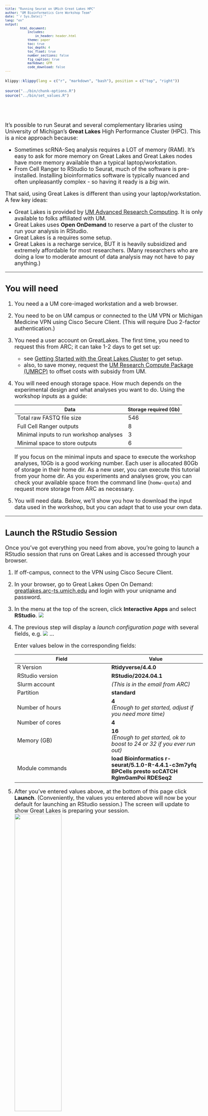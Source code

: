```yaml
---
title: "Running Seurat on UMich Great Lakes HPC"
author: "UM Bioinformatics Core Workshop Team"
date: "`r Sys.Date()`"
lang: "en"
output:
        html_document:
            includes:
                in_header: header.html
            theme: paper
            toc: true
            toc_depth: 4
            toc_float: true
            number_sections: false
            fig_caption: true
            markdown: GFM
            code_download: false
---
```


<style type="text/css">
body, td {
   font-size: 18px;
}
code.r{
  font-size: 12px;
}
pre {
  font-size: 12px
}
</style>

```r
klippy::klippy(lang = c("r", "markdown", "bash"), position = c("top", "right"))
```

```r
source("../bin/chunk-options.R")
source("../bin/set_values.R")
```

<br/>
<br/>

It's possible to run Seurat and several complementary libraries using 
University of Michigan's **Great Lakes** High Performance Cluster (HPC). This is
a nice approach because:

- Sometimes scRNA-Seq analysis requires a LOT of memory (RAM). It's easy to ask 
  for more memory on Great Lakes and Great Lakes nodes have more memory 
  available than a typical laptop/workstation.
- From Cell Ranger to RStudio to Seurat, much of the software is pre-installed.
  Installing bioinformatics software is typically nuanced and often 
  unpleasantly complex - so having it ready is a _big win_.

That said, using Great Lakes is different than using your laptop/workstation.
A few key ideas:

-  Great Lakes is provided by [UM Advanced Research Computing](https://its.umich.edu/advanced-research-computing){target="_blank"}. It is only available to folks affiliated with UM.
- Great Lakes uses **Open OnDemand** to reserve a part of the cluster to run 
  your analysis in RStudio.  
-  Great Lakes is a requires some setup.
-  Great Lakes is a recharge service, BUT it is heavily subsidized and extremely 
   affordable for most researchers. (Many researchers who are doing a low to 
   moderate amount of data analysis may not have to pay anything.)

---

## You will need

1. You need a a UM core-imaged workstation and a web browser.

2. You need to be on UM campus or connected to the UM VPN or Michigan Medicine 
   VPN using Cisco Secure Client. (This will require Duo 2-factor authentication.)

3. You need a user account on GreatLakes. The first time, you need to request 
   this from ARC; it can take 1-2 days to get set up:
   - see [Getting Started with the Great Lakes Cluster](https://its.umich.edu/advanced-research-computing/high-performance-computing/great-lakes/getting-started){target="_blank"} to get setup.
   - also, to save money, request the [UM Research Compute Package (UMRCP)](https://its.umich.edu/advanced-research-computing/research-computing-package){target="_blank"} to offset costs with subsidy from UM.

4. You will need enough storage space. How much depends on the experimental design and what analyses you want to do. Using    the workshop inputs as a guide:

    | Data | Storage required (Gb) |
    |------|-----------------------|
    | Total raw FASTQ file size | 546 |
    | Full Cell Ranger outputs | 8 |
    | Minimal inputs to run workshop analyses | 3 |
    | Minimal space to store outputs | 6 |
  
    If you focus on the minimal inputs and space to execute the workshop analyses, 
    10Gb is a good working number. Each user is allocated 80Gb of storage in their 
    home dir. As a new user, you can execute this tutorial from your home dir. As 
    you experiments and analyses grow, you can check your available space from the 
    command line (`homw-quota`) and request more storage from ARC as necessary. 


5. You will need data. Below, we'll show you how to download the input data used
   in the workshop, but you can adapt that to use your own data.

---

## Launch the RStudio Session

Once you've got everything you need from above, you're going to launch a 
RStudio session that runs on Great Lakes and is accessed through your browser.

1. If off-campus, connect to the VPN using Cisco Secure Client.

2. In your browser, go to Great Lakes Open On Demand:   
   [greatlakes.arc-ts.umich.edu](https://greatlakes.arc-ts.umich.edu){target="_blank"} and 
   login with your uniqname and password. 

3. In the menu at the top of the screen, click **Interactive Apps** and select 
   **RStudio**. ![](images/seuratOnGreatLakes/ood-interactive-apps.png)

4. The previous step will display a _launch configuration page_ with several fields, e.g.
       ![](images/seuratOnGreatLakes/ood-launch-config.png)
    ...
  
    Enter values below in the corresponding fields:
  
    | Field | Value |
    |-------|-------|
    | R Version | **Rtidyverse/4.4.0** |
    | RStudio version | **RStudio/2024.04.1** |
    | Slurm account | _(This is in the email from ARC)_ |
    | Partition | **standard** |
    | Number of hours | **4** <br/> _(Enough to get started, adjust if you need more time)_|
    | Number of cores | **4** |
    | Memory (GB) | **16** <br/> _(Enough to get started, ok to boost to 24 or 32 if you ever run out)_ |
    | Module commands | **load Bioinformatics r-seurat/5.1.0-R-4.4.1-c3m7yfq BPCells presto  scCATCH RglmGamPoi RDESeq2** |

5. After you've entered values above, at the bottom of this page click **Launch**. 
   (Conveniently, the values you entered above will now be your default for 
   launching an RStudio session.) The screen will update to show Great Lakes is 
   preparing your session. 
   ![](images/seuratOnGreatLakes/ood-queue-rstudio.png){width=50%}

6. When the session is ready (usually a few seconds later), the screen will update:
   ![](images/seuratOnGreatLakes/ood-launch-rstudio.png){width=50%}
    - Drag the Compression slider all the way to the right
    - Drag Image Quality slider all the way to the right
    - Click **Launch RStudio**

7. This will open a new browser tab that contains your RStudio session:
![](images/seuratOnGreatLakes/rstudio-startup.png)

8. You may see a prompt asking permission to use the clipboard. Click **Allow**.
![](images/seuratOnGreatLakes/clipboard-permission.png){width=25%}

---

## Using Open OnDemand RStudio

### Exiting
- The RStudio session will last for 4 hours (or however long you specified in 
  launch config above).
- If you close the browser window, you can click **Launch RStudio** again from
  the [Open OnDemand session page](https://greatlakes.arc-ts.umich.edu/pun/sys/dashboard/batch_connect/sessions){target="_blank"} 
- You can end the session several ways. _Make sure your scripts and data are saved because these actions do not prompt to save or confirm; and once the session is closed it is gone for good._
  - In RStudio menu at the top, click File | Quit
  - In RStudio, click Session | Quit Session
  - In RStudio Close the Rstudio window (top right X)
  ![](images/seuratOnGreatLakes/rstudio-close.png){width=25%}
  - In [Open OnDemand session page](https://greatlakes.arc-ts.umich.edu/pun/sys/dashboard/batch_connect/sessions){target="_blank"}, click **Delete**.
  ![](images/seuratOnGreatLakes/ood-delete.png){width=50%}

---  
  
### Keyboards shortcuts and copy-paste

- In the Rstudio window, you can Zoom in and out using _control +_ and _control -_. 
- Running RStudio in the browser inside the Greatlakes HPC complicates copying 
  and pasting from your computer to/from the remote session.
  - Copy-paste functionality doesn't always work perfectly. Sometimes you may 
    need to copy twice to get the content into the buffer. So check your work.
  - Within the RStudio window you can right-click to get a copy or paste context menu.
  - Keyboard shortcuts are _control C_ and _control V_. This is familliar to PC 
    users *but will take some getting used to for Mac-users*.
  - Copy and paste _mostly work_ using Chrome or Edge. Other browsers (e.g. 
    Safari) require extra steps:
    - Open the control panel (left side) 
    ![](images/seuratOnGreatLakes/novnc-controls.png){width=25%}
    - Select the clipboard icon.
    ![](images/seuratOnGreatLakes/novnc-controlpanel.png){width=25%}
    - Copy text into the clipboard area; within that area, use the native 
      keyboard shortcuts, i.e. control-C on PC or command-C on Mac). Close the
      control panel.
      ![](images/seuratOnGreatLakes/novnc-clipboard.png)
    - Right-click (or _control V_) to paste the contents into the console.
    ![](images/seuratOnGreatLakes/novnc-paste.png){width=50%}

- If the copy-paste pattern is too flaky or clumsy for your tastes, you can
  upgrade your experience by switching from using Open OnDemand in the browser
  to a [VNC viewer](https://www.realvnc.com/en/connect/download/viewer/){target="_blank"}. 
  (Macs have a built in VNC viewer, but that viewer doesn't support copy/paste 
  with a Unix system.) Details on how to set this up are outside the scope
  of this guide, but reach out and we can help.

---

### Open a browser

- FYI, you can launch the Firefox browser by clicking on Applications (top left) | 
  Web Browser. This will open another application tab (along the top).
  ![](images/seuratOnGreatLakes/ood-browser.png){width=50%}
- If you want to do any substantial copy/paste, we recommend you use this browser 
  window because it's more reliable to copy/paste within the session than from
  your local computer.

---

## To re-run the workshop analyses

1. The Seurat inputs (cellranger triples and dbcells files) used in the 
    workshop can be installed locally. In the RStudio window, click on the 
    **Terminal** tab. The tab will be blank with a prompt that looks something 
    like this: `[YOUR_UNIQNAME@glXXXX ~]$ `

2. Paste the following block into the Terminal prompt: and hit _Enter/Return_. 
   This will take a minute or two to download and unpack the inputs.

    ```
    # download Seurat inputs --------------------------------------------------
    mkdir -p intro_scrnaseq_workshop/ISC_R
    cd intro_scrnaseq_workshop/ISC_R
    
    # Use curl to download a ~2 Gb tarball
    # We'll use evironment variables to avoid extremely long command lines
    source_url="`r workshop_vars$aws_s3_bucket`"
    source_file="`r workshop_vars$aws_s3_file`"
    curl -o workshop_isc_inputs.tgz ${source_url}/${source_file}

    # tar unpacks the tarball into directories
    tar xzvf workshop_isc_inputs.tgz

    # Since we have unpacked the tarball, we can remove it
    rm workshop_isc_inputs.tgz
    
    ls inputs
    
    ```

    The last line should show two directories:
    
    ```
    10x_cellranger_filtered_triples
    prepared_data
    ```

3. Now you can review the workshop [analysis scripts](analysis_scripts.html){target="_blank"}
   and execute them on these input data. 

---

## Transfering your files

To analyze your own files, you will need to transfer them to Greatlakes. ARC 
provides the Globus tool for moving files. A detailed explanation of how to use 
Globus is outside the scope of this guide but we recommend these links:

- [ARC Globus page](https://documentation.its.umich.edu/node/5019){target="_blank"}
- [ARC Video on using Globus](https://www.mivideo.it.umich.edu/media/t/1_uk9nmxsw/181860561?st=2980){target="_blank"}
- [Globus tutorial from Reproducible Computing workshop](https://umich-brcf-bioinf.github.io/workshop-reproducible-computing/main/html/Module_transferring_data_globus.html){target="_blank"}

